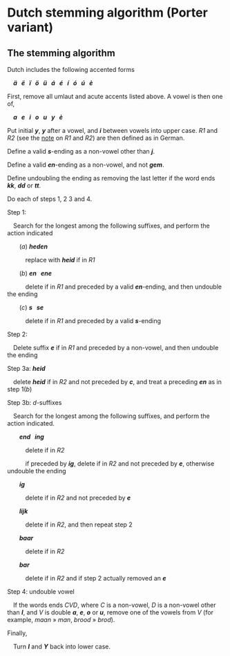 # Dutch stemming algorithm (Porter variant)

## The stemming algorithm

Dutch includes the following accented forms

&ensp;&ensp;**_ä &nbsp; ë &nbsp; ï &nbsp; ö &nbsp; ü &nbsp; á &nbsp; é &nbsp; í &nbsp; ó &nbsp; ú &nbsp; è_**

First, remove all umlaut and acute accents listed above. A vowel is then one of,

&ensp;&ensp;**_a &nbsp; e &nbsp; i &nbsp; o &nbsp; u &nbsp; y &nbsp; è_**

Put initial **_y_**, **_y_** after a vowel, and **_i_** between vowels into upper case. _R1_ and _R2_ (see the [note](r1r2.qmd) on _R1_ and _R2_) are then defined as in German.  
  
Define a valid **_s_**\-ending as a non-vowel other than **_j_**.  
  
Define a valid **_en_**\-ending as a non-vowel, and not **_gem_**.  
  
Define undoubling the ending as removing the last letter if the word ends **_kk_**, **_dd_** or **_tt_**.  
  
Do each of steps 1, 2 3 and 4.  
  
Step 1:

&ensp;&ensp;Search for the longest among the following suffixes, and perform the action indicated  

&ensp;&ensp;&ensp;&ensp;(_a_) **_heden_**

&ensp;&ensp;&ensp;&ensp;&ensp;&ensp;replace with **_heid_** if in _R1_  
  
&ensp;&ensp;&ensp;&ensp;(_b_) **_en &nbsp; ene_**

&ensp;&ensp;&ensp;&ensp;&ensp;&ensp;delete if in _R1_ and preceded by a valid **_en_**\-ending, and then undouble the ending  
  
&ensp;&ensp;&ensp;&ensp;(_c_) **_s &nbsp; se_**

&ensp;&ensp;&ensp;&ensp;&ensp;&ensp;delete if in _R1_ and preceded by a valid **_s_**\-ending

Step 2:

&ensp;&ensp;Delete suffix **_e_** if in _R1_ and preceded by a non-vowel, and then undouble the ending

Step 3a: **_heid_**

&ensp;&ensp;delete **_heid_** if in _R2_ and not preceded by **_c_**, and treat a preceding **_en_** as in step 1(_b_)

Step 3b: _d_\-suffixes

&ensp;&ensp;Search for the longest among the following suffixes, and perform the action indicated.  

&ensp;&ensp;&ensp;&ensp;**_end &nbsp; ing_**

&ensp;&ensp;&ensp;&ensp;&ensp;&ensp;delete if in _R2_

&ensp;&ensp;&ensp;&ensp;&ensp;&ensp;if preceded by **_ig_**, delete if in _R2_ and not preceded by **_e_**, otherwise undouble the ending  
  
&ensp;&ensp;&ensp;&ensp;**_ig_**

&ensp;&ensp;&ensp;&ensp;&ensp;&ensp;delete if in _R2_ and not preceded by **_e_**  
  
&ensp;&ensp;&ensp;&ensp;**_lijk_**

&ensp;&ensp;&ensp;&ensp;&ensp;&ensp;delete if in _R2_, and then repeat step 2  

&ensp;&ensp;&ensp;&ensp;**_baar_**

&ensp;&ensp;&ensp;&ensp;&ensp;&ensp;delete if in _R2_  
  
&ensp;&ensp;&ensp;&ensp;**_bar_**

&ensp;&ensp;&ensp;&ensp;&ensp;&ensp;delete if in _R2_ and if step 2 actually removed an **_e_**

Step 4: undouble vowel

&ensp;&ensp;If the words ends _CVD_, where _C_ is a non-vowel, _D_ is a non-vowel other than **_I_**, and _V_ is double **_a_**, **_e_**, **_o_** or **_u_**, remove one of the vowels from _V_ (for example, _maan_ » _man_, _brood_ » _brod_).

Finally,

&ensp;&ensp;Turn **_I_** and **_Y_** back into lower case.